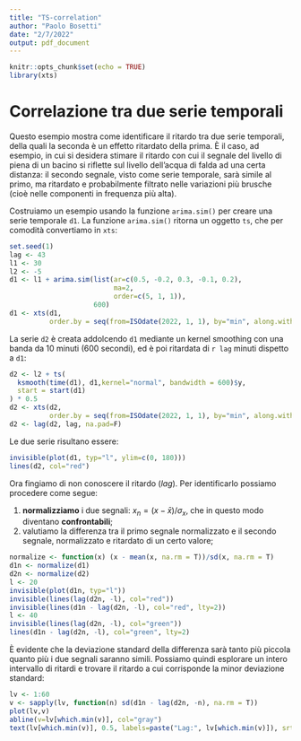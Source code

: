 ```yaml
---
title: "TS-correlation"
author: "Paolo Bosetti"
date: "2/7/2022"
output: pdf_document
---
```


```r
knitr::opts_chunk$set(echo = TRUE)
library(xts)
```

# Correlazione tra due serie temporali

Questo esempio mostra come identificare il ritardo tra due serie temporali, della quali la seconda è un effetto ritardato della prima. È il caso, ad esempio, in cui si desidera stimare il ritardo con cui il segnale del livello di piena di un bacino si riflette sul livello dell'acqua di falda ad una certa distanza: il secondo segnale, visto come serie temporale, sarà simile al primo, ma ritardato e probabilmente filtrato nelle variazioni più brusche (cioè nelle componenti in frequenza più alta).

Costruiamo un esempio usando la funzione `arima.sim()` per creare una serie temporale `d1`. La funzione `arima.sim()` ritorna un oggetto `ts`, che per comodità convertiamo in `xts`:

```r
set.seed(1)
lag <- 43
l1 <- 30
l2 <- -5
d1 <- l1 + arima.sim(list(ar=c(0.5, -0.2, 0.3, -0.1, 0.2), 
                          ma=2, 
                          order=c(5, 1, 1)), 
                     600)
d1 <- xts(d1, 
          order.by = seq(from=ISOdate(2022, 1, 1), by="min", along.with=d1))
```

La serie `d2` è creata addolcendo `d1` mediante un kernel smoothing con una banda da 10 minuti (600 secondi), ed è poi ritardata di `r lag` minuti dispetto a `d1`:

```r
d2 <- l2 + ts(
  ksmooth(time(d1), d1,kernel="normal", bandwidth = 600)$y,
  start = start(d1)
) * 0.5
d2 <- xts(d2, 
          order.by = seq(from=ISOdate(2022, 1, 1), by="min", along.with=d2))
d2 <- lag(d2, lag, na.pad=F)
```

Le due serie risultano essere:

```r
invisible(plot(d1, typ="l", ylim=c(0, 180)))
lines(d2, col="red")
```

Ora fingiamo di non conoscere il ritardo (_lag_). Per identificarlo possiamo procedere come segue:

1. **normalizziamo** i due segnali: $x_n=(x-\bar x)/\sigma_x$, che in questo modo diventano **confrontabili**;
2. valutiamo la differenza tra il primo segnale normalizzato e il secondo segnale, normalizzato e ritardato di un certo valore; 

```r
normalize <- function(x) (x - mean(x, na.rm = T))/sd(x, na.rm = T)
d1n <- normalize(d1)
d2n <- normalize(d2)
l <- 20
invisible(plot(d1n, typ="l"))
invisible(lines(lag(d2n, -l), col="red"))
invisible(lines(d1n - lag(d2n, -l), col="red", lty=2))
l <- 40
invisible(lines(lag(d2n, -l), col="green"))
lines(d1n - lag(d2n, -l), col="green", lty=2)
```

È evidente che la deviazione standard della differenza sarà tanto più piccola quanto più i due segnali saranno simili. Possiamo quindi esplorare un intero intervallo di ritardi e trovare il ritardo a cui corrisponde la minor deviazione standard:

```r
lv <- 1:60
v <- sapply(lv, function(n) sd(d1n - lag(d2n, -n), na.rm = T))
plot(lv,v)
abline(v=lv[which.min(v)], col="gray")
text(lv[which.min(v)], 0.5, labels=paste("Lag:", lv[which.min(v)]), srt=90, pos=3)
```


